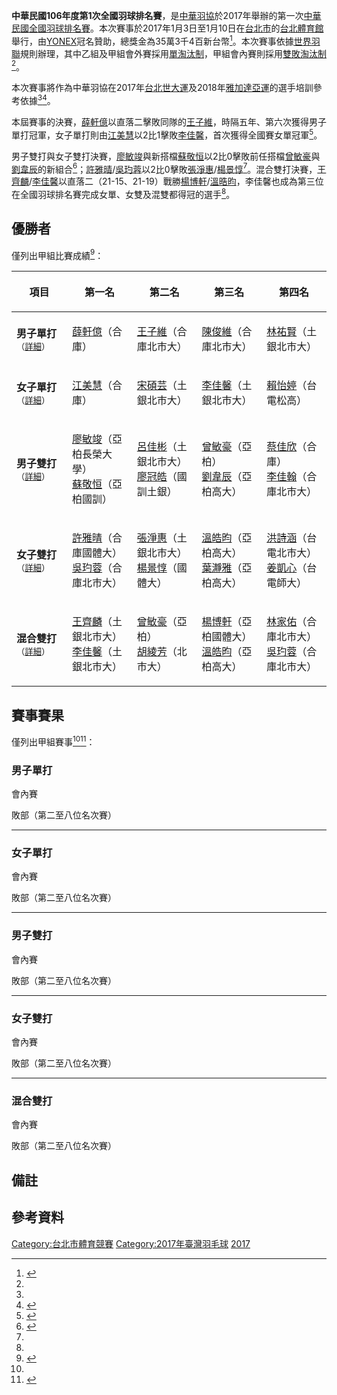 {{noteTA|G1=Badminton}}
{{infobox badminton event
|name           = 中華民國106年度第1次全國羽球排名賽
|image          = 
|size           = 200px
|caption        = 
|dates          = 2017年1月3日－1月10日
|number_edition = 
|level          = 
|prize_money    = NT$ 353,400
|location       = {{ROC}}[[台北市|台北市]][[松山區_(臺灣)|松山區]]
|venue          = [[台北體育館|台北體育館]]
|previous       = 中華民國105年度第2次全國羽球排名賽
|next           = 中華民國106年度第2次全國羽球排名賽
}}
'''中華民國106年度第1次全國羽球排名賽'''，是[[中華羽協|中華羽協]]於2017年舉辦的第一次[[中華民國全國羽球排名賽|中華民國全國羽球排名賽]]。本次賽事於2017年1月3日至1月10日在[[台北市|台北市]]的[[台北體育館|台北體育館]]舉行，由[[YONEX|YONEX]]冠名贊助，總獎金為35萬3千4百新台幣<ref name="regulation">{{Cite web|url=http://www.ctb.org.tw/download/file/106年第一次全國羽球排名賽-競賽規程.doc|title=106年第一次全國羽球排名賽競賽規程|publisher=中華民國羽球協會|accessdate=2020-09-28|archive-date=2019-02-20|archive-url=https://web.archive.org/web/20190220233221/http://www.ctb.org.tw/download/file/106%E5%B9%B4%E7%AC%AC%E4%B8%80%E6%AC%A1%E5%85%A8%E5%9C%8B%E7%BE%BD%E7%90%83%E6%8E%92%E5%90%8D%E8%B3%BD-%E7%AB%B6%E8%B3%BD%E8%A6%8F%E7%A8%8B.doc|dead-url=no}}{{zh-tw}}</ref>。本次賽事依據[[世界羽聯|世界羽聯]]規則辦理，其中乙組及甲組會外賽採用[[單淘汰制|單淘汰制]]，甲組會內賽則採用[[雙敗淘汰制|雙敗淘汰制]]<ref name="regulation"/>。

本次賽事將作為中華羽協在2017年[[2017年夏季世界大學運動會|台北世大運]]及2018年[[2018年亞洲運動會|雅加達亞運]]的選手培訓參考依據<ref name="regulation"/><ref>{{cite news|title=羽球》「106年第一次全國排名賽」3日台北體育館點燃戰火|url=http://www.ltsports.com.tw/other/complex/121082-106-3|agency=麗台運動報|date=2017-01-03|accessdate=2017-01-03|archive-date=2017-01-04|archive-url=https://web.archive.org/web/20170104162515/http://www.ltsports.com.tw/other/complex/121082-106-3|dead-url=no}}{{zh-tw}}</ref>。

本屆賽事的決賽，[[薛軒億|薛軒億]]以直落二擊敗同隊的[[王子維|王子維]]，時隔五年、第六次獲得男子單打冠軍，女子單打則由[[江美慧|江美慧]]以2比1擊敗[[李佳馨|李佳馨]]，首次獲得全國賽女單冠軍<ref name="MS_WS_WD">{{cite news|url=http://www.ltsports.com.tw/other/complex/121171-6|title=羽球》合庫大贏家─薛軒億男單6度稱王、江美慧女單首次封后、許吳配初搭女雙奪冠|publisher=麗台運動報|date=2017-01-09|accessdate=2017-01-25|archive-date=2017-02-02|archive-url=https://web.archive.org/web/20170202031616/http://www.ltsports.com.tw/other/complex/121171-6|dead-url=no}}{{zh-tw}}</ref>。

男子雙打與女子雙打決賽，[[廖敏竣|廖敏竣]]與新搭檔[[蘇敬恒_(羽毛球運動員)|蘇敬恒]]以2比0擊敗前任搭檔[[曾敏豪|曾敏豪]]與[[劉韋辰_(羽毛球運動員)|劉韋辰]]的新組合<ref name="MD_XD">{{cite news|url=http://www.ltsports.com.tw/other/complex/121172-2017-01-09-11-49-38|title=羽球》亞柏廖敏竣／蘇敬恒、土銀王齊麟／李佳馨稱霸男、混雙|publisher=麗台運動報|date=2017-01-09|accessdate=2017-01-25|archive-date=2017-02-02|archive-url=https://web.archive.org/web/20170202030946/http://www.ltsports.com.tw/other/complex/121172-2017-01-09-11-49-38|dead-url=no}}{{zh-tw}}</ref>；[[許雅晴|許雅晴]]/[[吳玓蓉|吳玓蓉]]以2比0擊敗[[張淨惠|張淨惠]]/[[楊景惇|楊景惇]]<ref name="MS_WS_WD"/>。混合雙打決賽，[[王齊麟|王齊麟]]/[[李佳馨|李佳馨]]以直落二（21-15、21-19）戰勝[[楊博軒|楊博軒]]/[[溫晧昀|溫晧昀]]，李佳馨也成為第三位在全國羽球排名賽完成女單、女雙及混雙都得冠的選手<ref name="MD_XD"/>{{noteTag|1=第一位達成者是[[簡毓瑾|簡毓瑾]]、第二位是[[陳曉歡|陳曉歡]]<ref name="MD_XD"/>。}}。

== 優勝者 ==
僅列出甲組比賽成績<ref name="results">{{Cite web |title=YONEX 106年第一次全國羽球排名賽_總成績 |url=http://www.ctb.org.tw/download/file/YONEX%20106%E5%B9%B4%E7%AC%AC%E4%B8%80%E6%AC%A1%E5%85%A8%E5%9C%8B%E7%BE%BD%E7%90%83%E6%8E%92%E5%90%8D%E8%B3%BD_%E7%B8%BD%E6%88%90%E7%B8%BE.xls |date=2017-01-10 |publisher=中華民國羽球協會 |deadurl=no |archiveurl=https://web.archive.org/web/20170113181716/http://www.ctb.org.tw/download/file/YONEX%20106%E5%B9%B4%E7%AC%AC%E4%B8%80%E6%AC%A1%E5%85%A8%E5%9C%8B%E7%BE%BD%E7%90%83%E6%8E%92%E5%90%8D%E8%B3%BD_%E7%B8%BD%E6%88%90%E7%B8%BE.xls |archivedate=2017-01-13 |accessdate=2017-06-12 }}{{zh-tw}}</ref>：
{| class=wikitable style="font-size:small"
!width="150"|項目
!width="180"|第一名
!width="180"|第二名
!width="180"|第三名
!width="180"|第四名
|-
| '''男子單打'''<small>（[[#男子單打|詳細]]）</small>
| [[薛軒億|薛軒億]]（合庫）
| [[王子維|王子維]]（合庫北市大）
| [[陳俊維|陳俊維]]（合庫北市大）
| [[林祐賢|林祐賢]]（土銀北市大）
|-
| '''女子單打'''<small>（[[#女子單打|詳細]]）</small>
| [[江美慧|江美慧]]（合庫）
| [[宋碩芸|宋碩芸]]（土銀北市大）
| [[李佳馨|李佳馨]]（土銀北市大）
| [[賴怡婷|賴怡婷]]（台電松高）
|-
| '''男子雙打'''<small>（[[#男子雙打|詳細]]）</small>
| [[廖敏竣|廖敏竣]]（亞柏長榮大學）<br>[[蘇敬恒_(羽毛球運動員)|蘇敬恒]]（亞柏國訓）
| [[呂佳彬|呂佳彬]]（土銀北市大）<br>[[廖冠皓|廖冠皓]]（國訓土銀）
| [[曾敏豪|曾敏豪]]（亞柏）<br>[[劉韋辰_(羽毛球運動員)|劉韋辰]]（亞柏高大）
| [[蔡佳欣|蔡佳欣]]（合庫）<br>[[李佳翰|李佳翰]]（合庫北市大）
|-
| '''女子雙打'''<small>（[[#女子雙打|詳細]]）</small>
| [[許雅晴|許雅晴]]（合庫國體大）<br>[[吳玓蓉|吳玓蓉]]（合庫北市大）
| [[張淨惠|張淨惠]]（土銀北市大）<br>[[楊景惇|楊景惇]]（國體大）
| [[溫皓昀|溫皓昀]]（亞柏高大）<br>[[葉瀞雅|葉瀞雅]]（亞柏高大）
| [[洪詩涵_(羽毛球運動員)|洪詩涵]]（台電北市大）<br>[[姜凱心|姜凱心]]（台電師大）
|-
| '''混合雙打'''<small>（[[#混合雙打|詳細]]）</small>
| [[王齊麟|王齊麟]]（土銀北市大）<br>[[李佳馨|李佳馨]]（土銀北市大）
| [[曾敏豪|曾敏豪]]（亞柏）<br>[[胡綾芳|胡綾芳]]（北市大）
| [[楊博軒|楊博軒]]（亞柏國體大）<br>[[溫皓昀|溫皓昀]]（亞柏高大）
| [[林家佑|林家佑]]（合庫北市大）<br>[[吳玓蓉|吳玓蓉]]（合庫北市大）
|}

== 賽事賽果 ==
僅列出甲組賽事<ref name="results"/><ref>{{Cite web|url=http://www.ctb.org.tw/download/file/YONEX%20106年第一次全國羽球排名賽_抽籤結果公告.pdf|title=20106年第一次全國羽球排名賽_抽籤結果公告.pdf|date=|publisher=中華民國羽球協會|accessdate=2020-09-28|archive-date=2017-03-08|archive-url=https://web.archive.org/web/20170308231705/http://www.ctb.org.tw/download/file/YONEX%20106%E5%B9%B4%E7%AC%AC%E4%B8%80%E6%AC%A1%E5%85%A8%E5%9C%8B%E7%BE%BD%E7%90%83%E6%8E%92%E5%90%8D%E8%B3%BD_%E6%8A%BD%E7%B1%A4%E7%B5%90%E6%9E%9C%E5%85%AC%E5%91%8A.pdf|dead-url=no}}{{zh-tw}}</ref>：
=== 男子單打 ===
;會內賽
{{16TeamBracket-Compact-Tennis3
| RD1=首輪
| RD2=次圈
| RD3=準決賽
| RD4=決賽

| RD1-seed01=1
| RD1-team01='''[[林祐賢|林祐賢]]''' (土銀北市大)
| RD1-score01-1='''21
| RD1-score01-2='''21
| RD1-score01-3=
| RD1-seed02=Q1
| RD1-team02=[[呂家弘|呂家弘]] (亞柏北市大)
| RD1-score02-1=10
| RD1-score02-2=10
| RD1-score02-3=

| RD1-seed03=Q2
| RD1-team03=[[程柏偉|程柏偉]] (國訓)
| RD1-score03-1=19
| RD1-score03-2=19
| RD1-score03-3=
| RD1-seed04=Q3
| RD1-team04='''[[楊智傑|楊智傑]]''' (合庫)
| RD1-score04-1='''21
| RD1-score04-2='''21
| RD1-score04-3=

| RD1-seed05=4
| RD1-team05=[[鄧世華|鄧世華]] (合庫)
| RD1-score05-1=16
| RD1-score05-2=12
| RD1-score05-3=
| RD1-seed06=Q4
| RD1-team06='''[[陳俊成|陳俊成]]''' (義果茶聖殿)
| RD1-score06-1='''21
| RD1-score06-2='''21
| RD1-score06-3=

| RD1-seed07=5
| RD1-team07='''[[薛軒億|薛軒億]]''' (合庫)
| RD1-score07-1='''21
| RD1-score07-2='''21
| RD1-score07-3=
| RD1-seed08=Q5
| RD1-team08=[[林家翾|林家翾]] (合庫)
| RD1-score08-1=13
| RD1-score08-2=14
| RD1-score08-3=

| RD1-seed09=Q6
| RD1-team09='''[[甘超宇|甘超宇]]''' (北市大)
| RD1-score09-1='''25
| RD1-score09-2=5
| RD1-score09-3='''21
| RD1-seed10=6
| RD1-team10=[[施貴鈞|施貴鈞]] (亞柏)
| RD1-score10-1=23
| RD1-score10-2='''21
| RD1-score10-3=19

| RD1-seed11=Q7
| RD1-team11='''[[陳紀廷|陳紀廷]]''' (亞柏雄中)
| RD1-score11-1='''21
| RD1-score11-2='''21
| RD1-score11-3=
| RD1-seed12=3
| RD1-team12=[[朱漢晝|朱漢晝]] (合庫)
| RD1-score12-1=10
| RD1-score12-2=11
| RD1-score12-3=

| RD1-seed13=Q8
| RD1-team13=[[陳孝承|陳孝承]] (亞柏雄中)
| RD1-score13-1='''21
| RD1-score13-2=17
| RD1-score13-3=19
| RD1-seed14=7
| RD1-team14='''[[陳俊維|陳俊維]]''' (合庫北市大)
| RD1-score14-1=19
| RD1-score14-2='''21
| RD1-score14-3='''21

| RD1-seed15=Q9
| RD1-team15=[[李佳豪|李佳豪]] (土銀能仁)
| RD1-score15-1=14
| RD1-score15-2='''21
| RD1-score15-3=5
| RD1-seed16=2
| RD1-team16='''[[王子維|王子維]]''' (合庫北市大)
| RD1-score16-1='''21
| RD1-score16-2=19
| RD1-score16-3='''21

| RD2-seed01=1
| RD2-team01=[[林祐賢|林祐賢]] (土銀北市大)
| RD2-score01-1='''21
| RD2-score01-2=11
| RD2-score01-3=16
| RD2-seed02=Q3
| RD2-team02='''[[楊智傑|楊智傑]]''' (合庫)
| RD2-score02-1=19
| RD2-score02-2='''21
| RD2-score02-3='''21

| RD2-seed03=Q4
| RD2-team03=[[陳俊成|陳俊成]] (義果茶聖殿)
| RD2-score03-1=7
| RD2-score03-2=8
| RD2-score03-3=
| RD2-seed04=5
| RD2-team04='''[[薛軒億|薛軒億]]''' (合庫)
| RD2-score04-1='''21
| RD2-score04-2='''21
| RD2-score04-3=

| RD2-seed05=Q6
| RD2-team05=[[甘超宇|甘超宇]] (北市大)
| RD2-score05-1=14
| RD2-score05-2=12
| RD2-score05-3=
| RD2-seed06=Q7
| RD2-team06='''[[陳紀廷|陳紀廷]]''' (亞柏雄中)
| RD2-score06-1='''21
| RD2-score06-2='''21
| RD2-score06-3=

| RD2-seed07=7
| RD2-team07=[[陳俊維|陳俊維]] (合庫北市大)
| RD2-score07-1=9
| RD2-score07-2=13
| RD2-score07-3=
| RD2-seed08=2
| RD2-team08='''[[王子維|王子維]]''' (合庫北市大)
| RD2-score08-1='''21
| RD2-score08-2='''21
| RD2-score08-3=

| RD3-seed01=Q3
| RD3-team01=[[楊智傑|楊智傑]] (合庫)
| RD3-score01-1=20
| RD3-score01-2='''21
| RD3-score01-3=10
| RD3-seed02=5
| RD3-team02='''[[薛軒億|薛軒億]]''' (合庫)
| RD3-score02-1='''22
| RD3-score02-2=17
| RD3-score02-3='''21

| RD3-seed03=Q7
| RD3-team03=[[陳紀廷|陳紀廷]] (亞柏雄中)
| RD3-score03-1=10
| RD3-score03-2='''21
| RD3-score03-3=23
| RD3-seed04=2
| RD3-team04='''[[王子維|王子維]]''' (合庫北市大)
| RD3-score04-1='''21
| RD3-score04-2=18
| RD3-score04-3='''25

| RD4-seed01=5
| RD4-team01='''[[薛軒億|薛軒億]]''' (合庫)
| RD4-score01-1='''21
| RD4-score01-2='''21
| RD4-score01-3=
| RD4-seed02=2
| RD4-team02=[[王子維|王子維]] (合庫北市大)
| RD4-score02-1=15
| RD4-score02-2=7
| RD4-score02-3=
}}

;敗部（第二至八位名次賽）
{{4TeamBracket-Tennis3-v2
| RD1=第四位名次賽
| RD2=第二、三位名次賽
| team-width=170
| score-width=20

| RD1-seed1=
| RD1-team1='''[[陳俊維|陳俊維]]''' (合庫北市大)
| RD1-score1-1='''21
| RD1-score1-2=14
| RD1-score1-3='''25
| RD1-seed2=
| RD1-team2=[[林祐賢|林祐賢]] (土銀北市大)
| RD1-score2-1=14
| RD1-score2-2='''21
| RD1-score2-3=23

| RD1-seed3=
| RD1-team3='''[[王子維|王子維]]''' (合庫北市大)
| RD1-score3-1=
| RD1-score3-2=
| RD1-score3-3=
| RD1-seed4=
| RD1-team4=決賽敗方直接晉級
| RD1-score4-1=
| RD1-score4-2=
| RD1-score4-3=

| RD2-seed1=
| RD2-team1=[[陳俊維|陳俊維]] (合庫北市大)
| RD2-score1-1=13
| RD2-score1-2=19
| RD2-score1-3=
| RD2-seed2=
| RD2-team2='''[[王子維|王子維]]''' (合庫北市大)
| RD2-score2-1='''21
| RD2-score2-2='''21
| RD2-score2-3=
}}

{{2TeamBracket-Compact-Tennis3
| RD1=第五、六位名次賽
| team-width=170
| score-width=20

| RD1-seed01=
| RD1-team01=[[楊智傑|楊智傑]] (合庫)
| RD1-score01-1=19
| RD1-score01-2=17
| RD1-score01-3=
| RD1-seed02=
| RD1-team02='''[[陳紀廷|陳紀廷]]''' (亞柏雄中)
| RD1-score02-1='''21
| RD1-score02-2='''21
| RD1-score02-3=
}}

{{2TeamBracket-Compact-Tennis3
| RD1=第七、八位名次賽
| team-width=170
| score-width=20

| RD1-seed01=
| RD1-team01='''[[林家翾|林家翾]]''' (合庫國體大)
| RD1-score01-1=17
| RD1-score01-2='''21
| RD1-score01-3='''21
| RD1-seed02=
| RD1-team02=[[施貴鈞|施貴鈞]] (亞柏)
| RD1-score02-1='''21
| RD1-score02-2=11
| RD1-score02-3=17
}}
----

=== 女子單打 ===
;會內賽
{{16TeamBracket-Compact-Tennis3
| RD1=首輪
| RD2=次圈
| RD3=準決賽
| RD4=決賽

| RD1-seed01=1
| RD1-team01=[[唐琬貽|唐琬貽]] (台電北市大)
| RD1-score01-1='''26
| RD1-score01-2=11
| RD1-score01-3=10
| RD1-seed02=Q1
| RD1-team02='''[[賴怡婷|賴怡婷]]''' (台電松高)
| RD1-score02-1=24
| RD1-score02-2='''21
| RD1-score02-3='''21

| RD1-seed03=Q2
| RD1-team03='''[[江美慧|江美慧]]''' (合庫北市大)
| RD1-score03-1='''21
| RD1-score03-2='''21
| RD1-score03-3=
| RD1-seed04=Q3
| RD1-team04=[[劉曦霞|劉曦霞]] (國北教大)
| RD1-score04-1=19
| RD1-score04-2=13
| RD1-score04-3=

| RD1-seed05=4
| RD1-team05=[[許雅晴|許雅晴]] (合庫國體大)
| RD1-score05-1=11
| RD1-score05-2=4
| RD1-score05-3=
| RD1-seed06=Q4
| RD1-team06='''[[謝羽盈|謝羽盈]]''' (土銀大同)
| RD1-score06-1='''21
| RD1-score06-2='''21
| RD1-score06-3=

| RD1-seed07=5
| RD1-team07='''[[宋碩芸|宋碩芸]]''' (土銀北市大)
| RD1-score07-1='''24
| RD1-score07-2='''21
| RD1-score07-3=
| RD1-seed08=Q5
| RD1-team08=[[洪毅婷|洪毅婷]] (台電體大)
| RD1-score08-1=22
| RD1-score08-2=11
| RD1-score08-3=

| RD1-seed09=Q6
| RD1-team09=[[鍾玉鳳_(羽毛球運動員)|鍾玉鳳]] (土銀國體)
| RD1-score09-1=14
| RD1-score09-2=15
| RD1-score09-3=
| RD1-seed10=6
| RD1-team10='''[[林湘緹|林湘緹]]''' (土銀大同)
| RD1-score10-1='''21
| RD1-score10-2='''21
| RD1-score10-3=

| RD1-seed11=Q7
| RD1-team11='''[[林盈君|林盈君]]''' (台電師大)
| RD1-score11-1=19
| RD1-score11-2='''23
| RD1-score11-3='''21
| RD1-seed12=3
| RD1-team12=[[陳肅諭|陳肅諭]] (台電體大)
| RD1-score12-1='''21
| RD1-score12-2=21
| RD1-score12-3=19

| RD1-seed13=Q8
| RD1-team13='''[[胡綾芳|胡綾芳]]''' (北市大)
| RD1-score13-1=15
| RD1-score13-2='''22
| RD1-score13-3='''21
| RD1-seed14=7
| RD1-team14=[[梁庭瑜|梁庭瑜]] (亞柏國體大)
| RD1-score14-1='''21
| RD1-score14-2=20
| RD1-score14-3=19

| RD1-seed15=Q9
| RD1-team15=[[劉怡婷|劉怡婷]] (國體大)
| RD1-score15-1=15
| RD1-score15-2=15
| RD1-score15-3=
| RD1-seed16=2
| RD1-team16='''[[李佳馨|李佳馨]]''' (土銀北市大)
| RD1-score16-1='''21
| RD1-score16-2='''21
| RD1-score16-3=

| RD2-seed01=Q1
| RD2-team01=[[賴怡婷|賴怡婷]] (台電松高)
| RD2-score01-1=13
| RD2-score01-2=9
| RD2-score01-3=
| RD2-seed02=Q2
| RD2-team02='''[[江美慧|江美慧]]''' (合庫北市大)
| RD2-score02-1='''21
| RD2-score02-2='''21
| RD2-score02-3=

| RD2-seed03=Q4
| RD2-team03=[[謝羽盈|謝羽盈]] (土銀大同)_
| RD2-score03-1=8
| RD2-score03-2=14
| RD2-score03-3=
| RD2-seed04=5
| RD2-team04='''[[宋碩芸|宋碩芸]]''' (土銀北市大)
| RD2-score04-1='''21
| RD2-score04-2='''21
| RD2-score04-3=

| RD2-seed05=6
| RD2-team05='''[[林湘緹|林湘緹]]''' (土銀大同)
| RD2-score05-1='''24
| RD2-score05-2='''21
| RD2-score05-3=
| RD2-seed06=Q7
| RD2-team06=[[林盈君|林盈君]] (台電師大)
| RD2-score06-1=22
| RD2-score06-2=16
| RD2-score06-3=

| RD2-seed07=Q8
| RD2-team07=[[胡綾芳|胡綾芳]] (北市大)
| RD2-score07-1=9
| RD2-score07-2=5
| RD2-score07-3=
| RD2-seed08=2
| RD2-team08='''[[李佳馨|李佳馨]]''' (土銀北市大)
| RD2-score08-1='''21
| RD2-score08-2='''21
| RD2-score08-3=

| RD3-seed01=Q2
| RD3-team01='''[[江美慧|江美慧]]''' (合庫北市大)
| RD3-score01-1=18
| RD3-score01-2='''21
| RD3-score01-3='''21
| RD3-seed02=5
| RD3-team02=[[宋碩芸|宋碩芸]] (土銀北市大)
| RD3-score02-1='''21
| RD3-score02-2=19
| RD3-score02-3=10

| RD3-seed03=6
| RD3-team03=[[林湘緹|林湘緹]] (土銀大同)
| RD3-score03-1=16
| RD3-score03-2=10
| RD3-score03-3=
| RD3-seed04=2
| RD3-team04='''[[李佳馨|李佳馨]]''' (土銀北市大)
| RD3-score04-1='''21
| RD3-score04-2='''21
| RD3-score04-3=

| RD4-seed01=Q2
| RD4-team01='''[[江美慧|江美慧]]''' (合庫北市大)
| RD4-score01-1='''21
| RD4-score01-2=17
| RD4-score01-3='''21
| RD4-seed02=2
| RD4-team02=[[李佳馨|李佳馨]] (土銀北市大)
| RD4-score02-1=18
| RD4-score02-2='''21
| RD4-score02-3=17
}}

;敗部（第二至八位名次賽）
{{4TeamBracket-Tennis3-v2
| RD1=第四位名次賽
| RD2=第二、三位名次賽
| team-width=170
| score-width=20

| RD1-seed1=
| RD1-team1='''[[宋碩芸|宋碩芸]]''' (土銀北市大)
| RD1-score1-1='''21
| RD1-score1-2='''21
| RD1-score1-3=
| RD1-seed2=
| RD1-team2=[[賴怡婷|賴怡婷]] (台電松高)
| RD1-score2-1=14
| RD1-score2-2=19
| RD1-score2-3=

| RD1-seed3=
| RD1-team3='''[[李佳馨|李佳馨]]''' (土銀北市大)
| RD1-score3-1=
| RD1-score3-2=
| RD1-score3-3=
| RD1-seed4=
| RD1-team4=決賽敗方直接晉級
| RD1-score4-1=
| RD1-score4-2=
| RD1-score4-3=

| RD2-seed1=
| RD2-team1='''[[宋碩芸|宋碩芸]]''' (土銀北市大)
| RD2-score1-1=19
| RD2-score1-2='''21
| RD2-score1-3='''21
| RD2-seed2=
| RD2-team2=[[李佳馨|李佳馨]] (土銀北市大)
| RD2-score2-1='''21
| RD2-score2-2=15
| RD2-score2-3=13
}}

{{2TeamBracket-Compact-Tennis3
| RD1=第五、六位名次賽
| team-width=170
| score-width=20

| RD1-seed01=
| RD1-team01=[[唐琬貽|唐琬貽]] (台電北市大)
| RD1-score01-1=12
| RD1-score01-2=17
| RD1-score01-3=
| RD1-seed02=
| RD1-team02='''[[林湘緹|林湘緹]]''' (土銀大同)
| RD1-score02-1='''21
| RD1-score02-2='''21
| RD1-score02-3=
}}

{{2TeamBracket-Compact-Tennis3
| RD1=第七、八位名次賽
| team-width=170
| score-width=20

| RD1-seed01=
| RD1-team01='''[[洪毅婷|洪毅婷]]''' (台電體大)
| RD1-score01-1='''21
| RD1-score01-2='''21
| RD1-score01-3=
| RD1-seed02=
| RD1-team02=[[陳肅諭|陳肅諭]] (台電體大)
| RD1-score02-1=15
| RD1-score02-2=14
| RD1-score02-3=
}}
----

=== 男子雙打 ===
;會內賽
{{16TeamBracket-Compact-Tennis3
| RD1=首輪
| RD2=次圈
| RD3=準決賽
| RD4=決賽

| RD1-seed01=1
| RD1-team01='''[[呂佳彬|呂佳彬]]''' (土銀北市大)<br> '''[[廖冠皓|廖冠皓]]''' (國訓土銀)
| RD1-score01-1='''21
| RD1-score01-2='''21
| RD1-score01-3=
| RD1-seed02=Q1
| RD1-team02=[[李芳任|李芳任]] (土銀景文)<br> [[李芳至|李芳至]] (土銀景仁)
| RD1-score02-1=17
| RD1-score02-2=16
| RD1-score02-3=

| RD1-seed03=Q2
| RD1-team03='''[[蔡佳欣|蔡佳欣]]''' (合庫)<br> '''[[蔡佳翰|蔡佳翰]]''' (合庫北市大)
| RD1-score03-1='''21
| RD1-score03-2='''21
| RD1-score03-3=
| RD1-seed04=Q3
| RD1-team04=[[黃琨雄|黃琨雄]] (國訓)<br> [[萬佳鑫|萬佳鑫]] (北市大)
| RD1-score04-1=15
| RD1-score04-2=13
| RD1-score04-3=

| RD1-seed05=Q4
| RD1-team05=[[盧敬堯|盧敬堯]] (國訓)<br> [[楊博涵|楊博涵]] (亞柏北市大)
| RD1-score05-1=16
| RD1-score05-2=18
| RD1-score05-3=
| RD1-seed06=Q5
| RD1-team06='''[[曾敏豪|曾敏豪]]''' (亞柏)<br> '''[[劉韋辰_(羽毛球運動員)|劉韋辰]]''' (亞柏高大)
| RD1-score06-1='''21
| RD1-score06-2='''21
| RD1-score06-3=

| RD1-seed07=Q6
| RD1-team07='''[[楊博軒|楊博軒]]''' (亞柏國體大)<br> '''[[林上凱|林上凱]]''' (亞柏高大)
| RD1-score07-1='''21
| RD1-score07-2='''21
| RD1-score07-3=
| RD1-seed08=Q7
| RD1-team08=[[程柏偉|程柏偉]] (國訓)<br> [[張凱量|張凱量]] (國訓)
| RD1-score08-1=17
| RD1-score08-2=13
| RD1-score08-3=

| RD1-seed09=Q8
| RD1-team09='''[[洪英源|洪英源]]''' (亞柏)<br> '''[[陳中仁|陳中仁]]''' (國訓)
| RD1-score09-1='''21
| RD1-score09-2='''21
| RD1-score09-3=
| RD1-seed10=Q9
| RD1-team10=[[簡宏儒|簡宏儒]] (彰師大)<br> [[許振揚|許振揚]] (彰師大)
| RD1-score10-1=18
| RD1-score10-2=11
| RD1-score10-3=

| RD1-seed11=Q10
| RD1-team11='''[[廖敏竣|廖敏竣]]''' (亞柏長榮大學)<br> '''[[蘇敬恒_(羽毛球運動員)|蘇敬恒]]''' (亞柏國訓)
| RD1-score11-1='''21
| RD1-score11-2='''21
| RD1-score11-3=
| RD1-seed12=Q11
| RD1-team12=[[柏禮維|柏禮維]] (土銀北市大)<br> [[楊明哲|楊明哲]] (土銀北市大)
| RD1-score12-1=16
| RD1-score12-2=16
| RD1-score12-3=

| RD1-seed13=Q12
| RD1-team13=[[廖啟宏|廖啟宏]] (彰師大)<br> [[甘超宇|甘超宇]] (北市大)
| RD1-score13-1=17
| RD1-score13-2=16
| RD1-score13-3=
| RD1-seed14=Q13
| RD1-team14='''[[田子傑|田子傑]]''' (臺體聯智)<br> '''[[黃柏睿|黃柏睿]]''' (臺體聯智)
| RD1-score14-1='''21
| RD1-score14-2='''21
| RD1-score14-3=

| RD1-seed15=Q14
| RD1-team15=[[商桐榞|商桐榞]] (國體大)<br> [[歐陽群|歐陽群]] (國體大)
| RD1-score15-1=12
| RD1-score15-2=14
| RD1-score15-3=
| RD1-seed16=2
| RD1-team16='''[[吳俊緯|吳俊緯]]''' (義果茶聖殿)<br> '''[[方介民|方介民]]''' (長榮大學)
| RD1-score16-1='''21
| RD1-score16-2='''21
| RD1-score16-3=

| RD2-seed01=1
| RD2-team01='''[[呂佳彬|呂佳彬]]''' (土銀北市大)<br> '''[[廖冠皓|廖冠皓]]''' (國訓土銀)
| RD2-score01-1='''21
| RD2-score01-2='''21
| RD2-score01-3=
| RD2-seed02=Q2
| RD2-team02=[[蔡佳欣|蔡佳欣]] (合庫)<br> [[蔡佳翰|蔡佳翰]] (合庫北市大)
| RD2-score02-1=10
| RD2-score02-2=17
| RD2-score02-3=

| RD2-seed03=Q5
| RD2-team03='''[[曾敏豪|曾敏豪]]''' (亞柏)<br> '''[[劉韋辰_(羽毛球運動員)|劉韋辰]]''' (亞柏高大)
| RD2-score03-1='''21
| RD2-score03-2='''21
| RD2-score03-3=
| RD2-seed04=Q6
| RD2-team04=[[楊博軒|楊博軒]] (亞柏國體大)<br> [[林上凱|林上凱]] (亞柏高大)
| RD2-score04-1=18
| RD2-score04-2=15
| RD2-score04-3=

| RD2-seed05=Q8
| RD2-team05=[[洪英源|洪英源]] (亞柏)<br> [[陳中仁|陳中仁]] (國訓)
| RD2-score05-1=12
| RD2-score05-2=11
| RD2-score05-3=
| RD2-seed06=Q10
| RD2-team06='''[[廖敏竣|廖敏竣]]''' (亞柏長榮大學)<br> '''[[蘇敬恒_(羽毛球運動員)|蘇敬恒]]''' (亞柏國訓)
| RD2-score06-1='''21
| RD2-score06-2='''21
| RD2-score06-3=

| RD2-seed07=Q13
| RD2-team07='''[[田子傑|田子傑]]''' (臺體聯智)<br> '''[[黃柏睿|黃柏睿]]''' (臺體聯智)
| RD2-score07-1='''21
| RD2-score07-2=18
| RD2-score07-3='''21
| RD2-seed08=2
| RD2-team08=[[吳俊緯|吳俊緯]] (義果茶聖殿)<br> [[方介民|方介民]] (長榮大學)
| RD2-score08-1=18
| RD2-score08-2='''21
| RD2-score08-3=18

| RD3-seed01=1
| RD3-team01=[[呂佳彬|呂佳彬]] (土銀北市大)<br> [[廖冠皓|廖冠皓]] (國訓土銀)
| RD3-score01-1='''24
| RD3-score01-2=18
| RD3-score01-3=12
| RD3-seed02=Q5
| RD3-team02='''[[曾敏豪|曾敏豪]]''' (亞柏)<br> '''[[劉韋辰_(羽毛球運動員)|劉韋辰]]''' (亞柏高大)
| RD3-score02-1=22
| RD3-score02-2='''21
| RD3-score02-3='''21

| RD3-seed03=Q10
| RD3-team03='''[[廖敏竣|廖敏竣]]''' (亞柏長榮大學)<br> '''[[蘇敬恒_(羽毛球運動員)|蘇敬恒]]''' (亞柏國訓)
| RD3-score03-1='''21
| RD3-score03-2='''21
| RD3-score03-3=
| RD3-seed04=Q13
| RD3-team04=[[田子傑|田子傑]] (臺體聯智)<br> [[黃柏睿|黃柏睿]] (臺體聯智)
| RD3-score04-1=15
| RD3-score04-2=19
| RD3-score04-3=

| RD4-seed01=Q5
| RD4-team01=[[曾敏豪|曾敏豪]] (亞柏)<br> [[劉韋辰_(羽毛球運動員)|劉韋辰]] (亞柏高大)
| RD4-score01-1=14
| RD4-score01-2=16
| RD4-score01-3=
| RD4-seed02=Q10
| RD4-team02='''[[廖敏竣|廖敏竣]]''' (亞柏長榮大學)<br> '''[[蘇敬恒_(羽毛球運動員)|蘇敬恒]]''' (亞柏國訓)
| RD4-score02-1='''21
| RD4-score02-2='''21
| RD4-score02-3=
}}

;敗部（第二至八位名次賽）
{{4TeamBracket-Tennis3-v2
| RD1=第四位名次賽
| RD2=第二、三位名次賽
| team-width=170
| score-width=20

| RD1-seed1=
| RD1-team1='''[[呂佳彬|呂佳彬]]''' (土銀北市大)<br> '''[[廖冠皓|廖冠皓]]''' (國訓土銀)
| RD1-score1-1='''21
| RD1-score1-2='''21
| RD1-score1-3=
| RD1-seed2=
| RD1-team2=[[蔡佳欣|蔡佳欣]] (合庫)<br> [[李佳翰|李佳翰]] (合庫北市大)
| RD1-score2-1=17
| RD1-score2-2=17
| RD1-score2-3=

| RD1-seed3=
| RD1-team3='''[[曾敏豪|曾敏豪]]''' (亞柏)<br> '''[[劉韋辰_(羽毛球運動員)|劉韋辰]]''' (亞柏高大)
| RD1-score3-1=
| RD1-score3-2=
| RD1-score3-3=
| RD1-seed4=
| RD1-team4=決賽敗方直接晉級
| RD1-score4-1=
| RD1-score4-2=
| RD1-score4-3=

| RD2-seed1=
| RD2-team1='''[[呂佳彬|呂佳彬]]''' (土銀北市大)<br> '''[[廖冠皓|廖冠皓]]''' (國訓土銀)
| RD2-score1-1='''21
| RD2-score1-2='''21
| RD2-score1-3=
| RD2-seed2=
| RD2-team2=[[曾敏豪|曾敏豪]] (亞柏)<br> [[劉韋辰_(羽毛球運動員)|劉韋辰]] (亞柏高大)
| RD2-score2-1=19
| RD2-score2-2=12
| RD2-score2-3=
}}

{{2TeamBracket-Compact-Tennis3
| RD1=第五、六位名次賽
| team-width=170
| score-width=20

| RD1-seed01=
| RD1-team01='''[[盧敬堯|盧敬堯]]''' (國訓)<br> '''[[楊博涵|楊博涵]]''' (亞柏北市大)
| RD1-score01-1='''21
| RD1-score01-2='''21
| RD1-score01-3=
| RD1-seed02=
| RD1-team02=[[田子傑|田子傑]] (臺體聯智)<br> [[黃柏睿|黃柏睿]] (臺體聯智)
| RD1-score02-1=16
| RD1-score02-2=13
| RD1-score02-3=
}}

{{2TeamBracket-Compact-Tennis3
| RD1=第七、八位名次賽
| team-width=170
| score-width=20

| RD1-seed01=
| RD1-team01=[[吳俊緯|吳俊緯]] (義果茶聖殿)<br> [[方介民|方介民]] (長榮大學)
| RD1-score01-1=14
| RD1-score01-2=16
| RD1-score01-3=
| RD1-seed02=
| RD1-team02='''[[柏禮維|柏禮維]]''' (土銀北市大)<br> '''[[楊明哲|楊明哲]]''' (土銀北市大)
| RD1-score02-1='''21
| RD1-score02-2='''21
| RD1-score02-3=
}}
----

=== 女子雙打 ===
;會內賽
{{16TeamBracket-Compact-Tennis3
| RD1=首輪
| RD2=次圈
| RD3=準決賽
| RD4=決賽

| RD1-seed01=1
| RD1-team01='''[[吳芳茜|吳芳茜]]''' (台電體大)<br> '''[[林筱閔|林筱閔]]''' (台電北市大)
| RD1-score01-1='''21
| RD1-score01-2='''21
| RD1-score01-3=
| RD1-seed02=Q1
| RD1-team02=[[劉筱柔|劉筱柔]] (YONEX)<br> [[蔡念岑|蔡念岑]] (國北教大)
| RD1-score02-1=12
| RD1-score02-2=15
| RD1-score02-3=

| RD1-seed03=Q2
| RD1-team03='''[[張淨惠|張淨惠]]''' (土銀北市大)<br> '''[[楊景惇|楊景惇]]''' (國體大)
| RD1-score03-1='''21
| RD1-score03-2='''21
| RD1-score03-3=
| RD1-seed04=Q3
| RD1-team04=[[張莘恬|張莘恬]] (土銀北市大)<br> [[余芊慧|余芊慧]] (土銀北市大)
| RD1-score04-1=10
| RD1-score04-2=12
| RD1-score04-3=

| RD1-seed05=4
| RD1-team05='''[[溫皓昀|溫皓昀]]''' (亞柏高大)<br> '''[[葉瀞雅|葉瀞雅]]''' (亞柏高大)
| RD1-score05-1='''21
| RD1-score05-2='''21
| RD1-score05-3=
| RD1-seed06=Q4
| RD1-team06=[[林涓|林涓]] (台灣師大)<br> [[楊琇惟|楊琇惟]] (台灣師大)
| RD1-score06-1=10
| RD1-score06-2=11
| RD1-score06-3=

| RD1-seed07=Q5
| RD1-team07='''[[蔡欣佑|蔡欣佑]]''' (彰師大)<br> '''[[潘姿瑾|潘姿瑾]]''' (台師大)
| RD1-score07-1='''21
| RD1-score07-2=22
| RD1-score07-3='''21
| RD1-seed08=Q6
| RD1-team08=[[陳詩盈|陳詩盈]] (台電)<br> [[戴暐玲|戴暐玲]] (台電體大)
| RD1-score08-1=17
| RD1-score08-2='''24
| RD1-score08-3=17

| RD1-seed09=Q7
| RD1-team09='''[[陳曉歡|陳曉歡]]''' (亞柏)<br> '''[[梁庭瑜|梁庭瑜]]''' (亞柏國體大)
| RD1-score09-1='''21
| RD1-score09-2=14
| RD1-score09-3='''21
| RD1-seed10=Q8
| RD1-team10=[[郭浴雯|郭浴雯]] (合庫國體大)<br> [[陳思妤|陳思妤]] (合庫北市大)
| RD1-score10-1=11
| RD1-score10-2='''21
| RD1-score10-3=19

| RD1-seed11=Q9
| RD1-team11=[[黃美菁|黃美菁]] (亞柏國體大)<br> [[林芝昀|林芝昀]] (亞柏雄中)
| RD1-score11-1=14
| RD1-score11-2=24
| RD1-score11-3=
| RD1-seed12=3
| RD1-team12='''[[洪詩涵_(羽毛球運動員)|洪詩涵]]''' (台電北市大)<br> '''[[姜凱心|姜凱心]]''' (台電師大)
| RD1-score12-1='''21
| RD1-score12-2='''26
| RD1-score12-3=

| RD1-seed13=Q10
| RD1-team13=[[李子晴|李子晴]] (土銀大同)<br> [[鄧淳薰|鄧淳薰]] (土銀大同)
| RD1-score13-1=16
| RD1-score13-2=11
| RD1-score13-3=
| RD1-seed14=Q11
| RD1-team14='''[[許雅晴|許雅晴]]''' (合庫國體大)<br> '''[[吳玓蓉|吳玓蓉]]''' (合庫北市大)
| RD1-score14-1='''21
| RD1-score14-2='''21
| RD1-score14-3=

| RD1-seed15=Q12
| RD1-team15='''[[林純妤|林純妤]]''' (合庫北市大)<br> '''[[張雅涵|張雅涵]]''' (合庫北市大)
| RD1-score15-1='''21
| RD1-score15-2='''21
| RD1-score15-3=
| RD1-seed16=2
| RD1-team16=[[胡綾芳|胡綾芳]] (北市大)<br> [[程郁捷|程郁捷]] (北市大)
| RD1-score16-1=14
| RD1-score16-2=19
| RD1-score16-3=

| RD2-seed01=1
| RD2-team01=[[吳芳茜|吳芳茜]] (台電體大)<br> [[林筱閔|林筱閔]] (台電北市大)
| RD2-score01-1=16
| RD2-score01-2='''22
| RD2-score01-3=19
| RD2-seed02=Q2
| RD2-team02='''[[張淨惠|張淨惠]]''' (土銀北市大)<br> '''[[楊景惇|楊景惇]]''' (國體大)
| RD2-score02-1='''21
| RD2-score02-2=20
| RD2-score02-3='''21

| RD2-seed03=4
| RD2-team03='''[[溫皓昀|溫皓昀]]''' (亞柏高大)<br> '''[[葉瀞雅|葉瀞雅]]''' (亞柏高大)
| RD2-score03-1=12
| RD2-score03-2='''21
| RD2-score03-3='''21
| RD2-seed04=Q5
| RD2-team04=[[蔡欣佑|蔡欣佑]] (彰師大)<br> [[潘姿瑾|潘姿瑾]] (台師大)
| RD2-score04-1='''21
| RD2-score04-2=16
| RD2-score04-3=18

| RD2-seed05=Q7
| RD2-team05=[[陳曉歡|陳曉歡]] (亞柏)<br> [[梁庭瑜|梁庭瑜]] (亞柏國體大)
| RD2-score05-1=15
| RD2-score05-2='''21
| RD2-score05-3=13
| RD2-seed06=3
| RD2-team06='''[[洪詩涵_(羽毛球運動員)|洪詩涵]]''' (台電北市大)<br> '''[[姜凱心|姜凱心]]''' (台電師大)
| RD2-score06-1='''21
| RD2-score06-2=14
| RD2-score06-3='''21

| RD2-seed07=Q11
| RD2-team07='''[[許雅晴|許雅晴]]''' (合庫國體大)<br> '''[[吳玓蓉|吳玓蓉]]''' (合庫北市大)
| RD2-score07-1='''21
| RD2-score07-2='''23
| RD2-score07-3=
| RD2-seed08=Q12
| RD2-team08=[[林純妤|林純妤]] (合庫北市大)<br> [[張雅涵|張雅涵]] (合庫北市大)
| RD2-score08-1=9
| RD2-score08-2=21
| RD2-score08-3=

| RD3-seed01=Q2
| RD3-team01='''[[張淨惠|張淨惠]]''' (土銀北市大)<br> '''[[楊景惇|楊景惇]]''' (國體大)
| RD3-score01-1='''23
| RD3-score01-2=21
| RD3-score01-3='''21
| RD3-seed02=4
| RD3-team02=[[溫皓昀|溫皓昀]] (亞柏高大)<br> [[葉瀞雅|葉瀞雅]] (亞柏高大)
| RD3-score02-1=21
| RD3-score02-2='''23
| RD3-score02-3=18

| RD3-seed03=3
| RD3-team03=[[洪詩涵_(羽毛球運動員)|洪詩涵]] (台電北市大)<br> [[姜凱心|姜凱心]] (台電師大)
| RD3-score03-1='''21
| RD3-score03-2=19
| RD3-score03-3=12
| RD3-seed04=Q11
| RD3-team04='''[[許雅晴|許雅晴]]''' (合庫國體大)<br> '''[[吳玓蓉|吳玓蓉]]''' (合庫北市大)
| RD3-score04-1=14
| RD3-score04-2='''21
| RD3-score04-3='''21

| RD4-seed01=Q2
| RD4-team01=[[張淨惠|張淨惠]] (土銀北市大)<br> [[楊景惇|楊景惇]] (國體大)
| RD4-score01-1=10
| RD4-score01-2=18
| RD4-score01-3=
| RD4-seed02=Q11
| RD4-team02='''[[許雅晴|許雅晴]]''' (合庫國體大)<br> '''[[吳玓蓉|吳玓蓉]]''' (合庫北市大)
| RD4-score02-1='''21
| RD4-score02-2='''21
| RD4-score02-3=
}}

;敗部（第二至八位名次賽）
{{4TeamBracket-Tennis3-v2
| RD1=第四位名次賽
| RD2=第二、三位名次賽
| team-width=170
| score-width=20

| RD1-seed1=
| RD1-team1='''[[溫皓昀|溫皓昀]]''' (亞柏高大)<br> '''[[葉瀞雅|葉瀞雅]]''' (亞柏高大)
| RD1-score1-1=11
| RD1-score1-2='''21
| RD1-score1-3='''21
| RD1-seed2=
| RD1-team2=[[洪詩涵_(羽毛球運動員)|洪詩涵]] (台電北市大)<br> [[姜凱心|姜凱心]] (台電師大)
| RD1-score2-1='''21
| RD1-score2-2=10
| RD1-score2-3=15

| RD1-seed3=
| RD1-team3='''[[張淨惠|張淨惠]]''' (土銀北市大)<br> '''[[楊景惇|楊景惇]]''' (國體大)
| RD1-score3-1=
| RD1-score3-2=
| RD1-score3-3=
| RD1-seed4=
| RD1-team4=決賽敗方直接晉級
| RD1-score4-1=
| RD1-score4-2=
| RD1-score4-3=

| RD2-seed1=
| RD2-team1=[[溫皓昀|溫皓昀]] (亞柏高大)<br> [[葉瀞雅|葉瀞雅]] (亞柏高大)
| RD2-score1-1=12
| RD2-score1-2=16
| RD2-score1-3=
| RD2-seed2=
| RD2-team2='''[[張淨惠|張淨惠]]''' (土銀北市大)<br> '''[[楊景惇|楊景惇]]''' (國體大)
| RD2-score2-1='''21
| RD2-score2-2='''21
| RD2-score2-3=
}}

{{2TeamBracket-Compact-Tennis3
| RD1=第五、六位名次賽
| team-width=170
| score-width=20

| RD1-seed01=
| RD1-team01='''[[張莘恬|張莘恬]]''' (土銀北市大)<br> '''[[余芊慧|余芊慧]]''' (土銀北市大)
| RD1-score01-1='''21
| RD1-score01-2='''21
| RD1-score01-3=
| RD1-seed02=
| RD1-team02=[[胡綾芳|胡綾芳]] (北市大)<br> [[程郁捷|程郁捷]] (北市大)
| RD1-score02-1=17
| RD1-score02-2=19
| RD1-score02-3=
}}

{{2TeamBracket-Compact-Tennis3
| RD1=第七、八位名次賽
| team-width=170
| score-width=20

| RD1-seed01=
| RD1-team01=[[陳曉歡|陳曉歡]] (亞柏)<br> [[梁庭瑜|梁庭瑜]] (亞柏國體大)
| RD1-score01-1=20
| RD1-score01-2=16
| RD1-score01-3=
| RD1-seed02=
| RD1-team02='''[[郭浴雯|郭浴雯]]''' (合庫國體大)<br> '''[[陳思妤|陳思妤]]''' (合庫北市大)
| RD1-score02-1='''22
| RD1-score02-2='''21
| RD1-score02-3=
}}
----

=== 混合雙打 ===
;會內賽
{{16TeamBracket-Compact-Tennis3
| RD1=首輪
| RD2=次圈
| RD3=準決賽
| RD4=決賽

| RD1-seed01=1
| RD1-team01=[[盧敬堯|盧敬堯]] (國訓)<br> [[姜凱心|姜凱心]] (台電師大)
| RD1-score01-1=19
| RD1-score01-2=12
| RD1-score01-3=
| RD1-seed02=Q1
| RD1-team02='''[[楊博軒|楊博軒]]''' (亞柏國體大)<br> '''[[溫皓昀|溫皓昀]]''' (亞柏高大)
| RD1-score02-1='''21
| RD1-score02-2='''21
| RD1-score02-3=

| RD1-seed03=Q2
| RD1-team03=[[楊博涵|楊博涵]] (亞柏北市大)<br> [[程郁捷|程郁捷]] (北市大)
| RD1-score03-1=23
| RD1-score03-2='''21
| RD1-score03-3=17
| RD1-seed04=Q3
| RD1-team04='''[[曾敏豪|曾敏豪]]''' (亞柏)<br> '''[[胡綾芳|胡綾芳]]''' (北市大)
| RD1-score04-1='''25
| RD1-score04-2=16
| RD1-score04-3='''21

| RD1-seed05=4
| RD1-team05=[[呂佳彬|呂佳彬]] (土銀北市大)<br> [[彭莉庭|彭莉庭]] (土銀北市大)
| RD1-score05-1='''21
| RD1-score05-2=18
| RD1-score05-3=18
| RD1-seed06=Q4
| RD1-team06='''[[戚又仁|戚又仁]]''' (亞柏國體大)<br> '''[[李芷蓁|李芷蓁]]''' (亞柏高大)
| RD1-score06-1=13
| RD1-score06-2='''21
| RD1-score06-3='''21

| RD1-seed07=5
| RD1-team07=[[林家豪|林家豪]] (台南大學)<br> [[潘姿瑾|潘姿瑾]] (台灣師大)
| RD1-score07-1=16
| RD1-score07-2=14
| RD1-score07-3=
| RD1-seed08=Q5
| RD1-team08='''[[萬佳鑫|萬佳鑫]]''' (北市大)<br> '''[[洪詩涵_(羽毛球運動員)|洪詩涵]]''' (台電北市大)
| RD1-score08-1='''21
| RD1-score08-2='''21
| RD1-score08-3=

| RD1-seed09=Q6
| RD1-team09='''[[梁睿緯|梁睿緯]]''' (土銀北市大)<br> '''[[楊景惇|楊景惇]]''' (國體大)
| RD1-score09-1=16
| RD1-score09-2='''21
| RD1-score09-3='''21
| RD1-seed10=Q7
| RD1-team10=[[許瑞廷|許瑞廷]] (彰師大)<br> [[林琬清|林琬清]] (台電)
| RD1-score10-1='''21
| RD1-score10-2=11
| RD1-score10-3=13

| RD1-seed11=Q8
| RD1-team11='''[[王齊麟|王齊麟]]''' (土銀北市大)<br> '''[[李佳馨|李佳馨]]''' (土銀北市大)
| RD1-score11-1='''21
| RD1-score11-2='''21
| RD1-score11-3=
| RD1-seed12=3
| RD1-team12=[[廖敏竣|廖敏竣]] (亞柏長榮大學)<br> [[陳曉歡|陳曉歡]] (亞柏)
| RD1-score12-1=14
| RD1-score12-2=19
| RD1-score12-3=

| RD1-seed13=Q9
| RD1-team13=[[呂家弘|呂家弘]] (亞柏北市大)<br> [[林芝昀|林芝昀]] (亞柏雄中)
| RD1-score13-1=16
| RD1-score13-2=17
| RD1-score13-3=
| RD1-seed14=Q10
| RD1-team14='''[[張課琦|張課琦]]''' (國訓土銀)<br> '''[[張莘恬|張莘恬]]''' (土銀北市大)
| RD1-score14-1='''21
| RD1-score14-2='''21
| RD1-score14-3=

| RD1-seed15=Q11
| RD1-team15=[[洪英源|洪英源]] (亞柏)<br> [[謝沛珊|謝沛珊]] (亞柏高大)
| RD1-score15-1='''21
| RD1-score15-2=15
| RD1-score15-3=
| RD1-seed16=2
| RD1-team16='''[[林家佑|林家佑]]''' (合庫北市大)<br> '''[[吳玓蓉|吳玓蓉]]''' (合庫北市大)
| RD1-score16-1='''23
| RD1-score16-2='''21
| RD1-score16-3=

| RD2-seed01=Q1
| RD2-team01='''[[楊博軒|楊博軒]]''' (亞柏國體大)<br> '''[[溫皓昀|溫皓昀]]''' (亞柏高大)
| RD2-score01-1='''22
| RD2-score01-2=18
| RD2-score01-3='''21
| RD2-seed02=Q3
| RD2-team02=[[曾敏豪|曾敏豪]] (亞柏)<br> [[胡綾芳|胡綾芳]] (北市大)
| RD2-score02-1=20
| RD2-score02-2='''21
| RD2-score02-3=18

| RD2-seed03=Q4
| RD2-team03=[[戚又仁|戚又仁]] (亞柏國體大)<br> [[李芷蓁|李芷蓁]] (亞柏高大)
| RD2-score03-1=11
| RD2-score03-2=13
| RD2-score03-3=
| RD2-seed04=Q5
| RD2-team04='''[[萬佳鑫|萬佳鑫]]''' (北市大)<br> '''[[洪詩涵_(羽毛球運動員)|洪詩涵]]''' (台電北市大)
| RD2-score04-1='''21
| RD2-score04-2='''21
| RD2-score04-3=

| RD2-seed05=Q6
| RD2-team05=[[梁睿緯|梁睿緯]] (土銀北市大)<br> [[楊景惇|楊景惇]] (國體大)
| RD2-score05-1=8
| RD2-score05-2=12
| RD2-score05-3=
| RD2-seed06=Q8
| RD2-team06='''[[王齊麟|王齊麟]]''' (土銀北市大)<br> '''[[李佳馨|李佳馨]]''' (土銀北市大)
| RD2-score06-1='''21
| RD2-score06-2='''21
| RD2-score06-3=

| RD2-seed07=Q10
| RD2-team07='''[[張課琦|張課琦]]''' (國訓土銀)<br> '''[[張莘恬|張莘恬]]''' (土銀北市大)
| RD2-score07-1='''21
| RD2-score07-2='''21
| RD2-score07-3=
| RD2-seed08=2
| RD2-team08=[[林家佑|林家佑]] (合庫北市大)<br> [[吳玓蓉|吳玓蓉]] (合庫北市大)
| RD2-score08-1=10
| RD2-score08-2=13
| RD2-score08-3=

| RD3-seed01=Q1
| RD3-team01='''[[楊博軒|楊博軒]]''' (亞柏國體大)<br> '''[[溫皓昀|溫皓昀]]''' (亞柏高大)
| RD3-score01-1=15
| RD3-score01-2='''21
| RD3-score01-3='''21
| RD3-seed02=Q5
| RD3-team02=[[萬佳鑫|萬佳鑫]] (北市大)<br> [[洪詩涵_(羽毛球運動員)|洪詩涵]] (台電北市大)
| RD3-score02-1='''21
| RD3-score02-2=10
| RD3-score02-3=17

| RD3-seed03=Q8
| RD3-team03='''[[王齊麟|王齊麟]]''' (土銀北市大)<br> '''[[李佳馨|李佳馨]]''' (土銀北市大)
| RD3-score03-1='''21
| RD3-score03-2='''21
| RD3-score03-3=
| RD3-seed04=Q10
| RD3-team04=[[張課琦|張課琦]] (國訓土銀)<br> [[張莘恬|張莘恬]] (土銀北市大)
| RD3-score04-1=10
| RD3-score04-2=13
| RD3-score04-3=

| RD4-seed01=Q1
| RD4-team01=[[楊博軒|楊博軒]] (亞柏國體大)<br> [[溫皓昀|溫皓昀]] (亞柏高大)
| RD4-score01-1=15
| RD4-score01-2=19
| RD4-score01-3=
| RD4-seed02=Q8
| RD4-team02='''[[王齊麟|王齊麟]]''' (土銀北市大)<br> '''[[李佳馨|李佳馨]]''' (土銀北市大)
| RD4-score02-1='''21
| RD4-score02-2='''21
| RD4-score02-3=
}}

;敗部（第二至八位名次賽）
{{4TeamBracket-Tennis3-v2
| RD1=第四位名次賽
| RD2=第二、三位名次賽
| team-width=170
| score-width=20

| RD1-seed1=
| RD1-team1=[[林家佑|林家佑]] (合庫北市大)<br> [[吳玓蓉|吳玓蓉]] (合庫北市大)
| RD1-score1-1=14
| RD1-score1-2=23
| RD1-score1-3=
| RD1-seed2=
| RD1-team2='''[[曾敏豪|曾敏豪]]''' (亞柏)<br> '''[[胡綾芳|胡綾芳]]''' (北市大)
| RD1-score2-1='''21
| RD1-score2-2='''25
| RD1-score2-3=

| RD1-seed3=
| RD1-team3='''[[楊博軒|楊博軒]]''' (亞柏國體大)<br> '''[[溫皓昀|溫皓昀]]''' (亞柏高大)
| RD1-score3-1=
| RD1-score3-2=
| RD1-score3-3=
| RD1-seed4=
| RD1-team4=決賽敗方直接晉級
| RD1-score4-1=
| RD1-score4-2=
| RD1-score4-3=

| RD2-seed1=
| RD2-team1='''[[曾敏豪|曾敏豪]]''' (亞柏)<br> '''[[胡綾芳|胡綾芳]]''' (北市大)
| RD2-score1-1='''21
| RD2-score1-2='''21
| RD2-score1-3=
| RD2-seed2=
| RD2-team2=[[楊博軒|楊博軒]] (亞柏國體大)<br> [[溫皓昀|溫皓昀]] (亞柏高大)
| RD2-score2-1=18
| RD2-score2-2=8
| RD2-score2-3=
}}

{{2TeamBracket-Compact-Tennis3
| RD1=第五、六位名次賽
| team-width=170
| score-width=20

| RD1-seed01=
| RD1-team01=[[萬佳鑫|萬佳鑫]] (北市大) ''(棄權)''<br> [[洪詩涵_(羽毛球運動員)|洪詩涵]] (台電北市大)
| RD1-score01-1=
| RD1-score01-2=
| RD1-score01-3=
| RD1-seed02=
| RD1-team02='''[[張課琦|張課琦]]''' (國訓土銀)<br> '''[[張莘恬|張莘恬]]''' (土銀北市大)
| RD1-score02-1=
| RD1-score02-2=
| RD1-score02-3=
}}

{{2TeamBracket-Compact-Tennis3
| RD1=第七、八位名次賽
| team-width=170
| score-width=20

| RD1-seed01=
| RD1-team01=[[梁睿緯|梁睿緯]] (土銀北市大)<br> [[楊景惇|楊景惇]] (國體大)
| RD1-score01-1=14
| RD1-score01-2=17
| RD1-score01-3=
| RD1-seed02=
| RD1-team02='''[[廖敏俊|廖敏俊]]''' (亞柏長榮大學)<br> '''[[陳曉歡|陳曉歡]]''' (亞柏)
| RD1-score02-1='''21
| RD1-score02-2='''21
| RD1-score02-3=
}}

== 備註 ==
{{NoteFoot}}

== 參考資料 ==
{{reflist|2}}

[[Category:台北市體育競賽|Category:台北市體育競賽]]
[[Category:2017年臺灣羽毛球|Category:2017年臺灣羽毛球]]
[[Category:中華民國全國羽球排名賽|2017]]